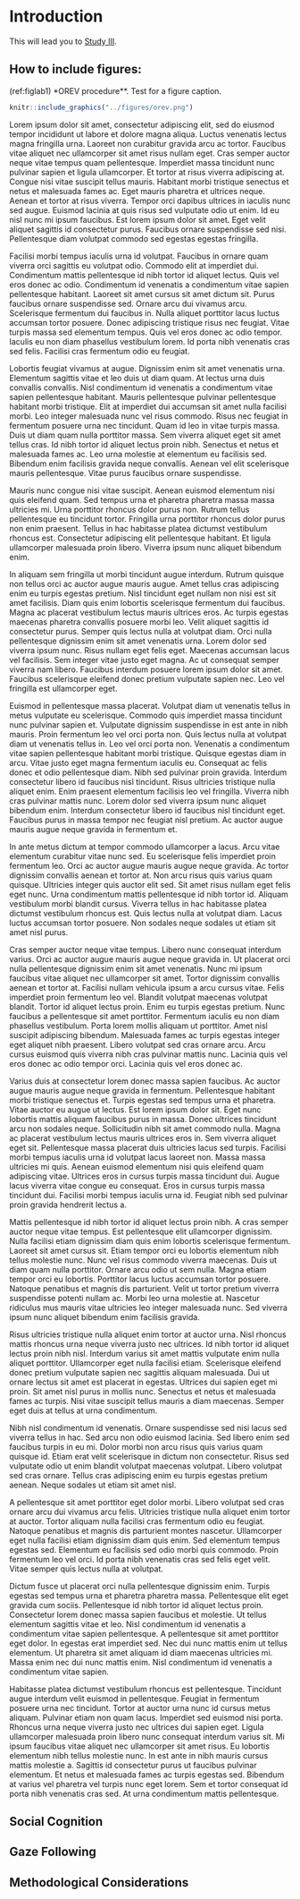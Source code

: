 \mainmatter

# Introduction {#introduction}

<!-- To label an un-numbered heading, use: `# Hello world {-#nice-label}` or `{# Hello world .unnumbered}`. -->

This will lead you to [Study III](#studyIII).

<!-- Figures and tables *with captions* can also be cross-referenced from elsewhere in your book using `\@ref(fig:chunk-label)` and `\@ref(tab:chunk-label)`, respectively. -->

<!-- See Figure \@ref(fig:nice-fig). -->

## How to include figures: 

(ref:figlab1) *OREV procedure**. Test for a figure caption.

```r
knitr::include_graphics("../figures/orev.png")
```


Lorem ipsum dolor sit amet, consectetur adipiscing elit, sed do eiusmod tempor incididunt ut labore et dolore magna aliqua. Luctus venenatis lectus magna fringilla urna. Laoreet non curabitur gravida arcu ac tortor. Faucibus vitae aliquet nec ullamcorper sit amet risus nullam eget. Cras semper auctor neque vitae tempus quam pellentesque. Imperdiet massa tincidunt nunc pulvinar sapien et ligula ullamcorper. Et tortor at risus viverra adipiscing at. Congue nisi vitae suscipit tellus mauris. Habitant morbi tristique senectus et netus et malesuada fames ac. Eget mauris pharetra et ultrices neque. Aenean et tortor at risus viverra. Tempor orci dapibus ultrices in iaculis nunc sed augue. Euismod lacinia at quis risus sed vulputate odio ut enim. Id eu nisl nunc mi ipsum faucibus. Est lorem ipsum dolor sit amet. Eget velit aliquet sagittis id consectetur purus. Faucibus ornare suspendisse sed nisi. Pellentesque diam volutpat commodo sed egestas egestas fringilla.

Facilisi morbi tempus iaculis urna id volutpat. Faucibus in ornare quam viverra orci sagittis eu volutpat odio. Commodo elit at imperdiet dui. Condimentum mattis pellentesque id nibh tortor id aliquet lectus. Quis vel eros donec ac odio. Condimentum id venenatis a condimentum vitae sapien pellentesque habitant. Laoreet sit amet cursus sit amet dictum sit. Purus faucibus ornare suspendisse sed. Ornare arcu dui vivamus arcu. Scelerisque fermentum dui faucibus in. Nulla aliquet porttitor lacus luctus accumsan tortor posuere. Donec adipiscing tristique risus nec feugiat. Vitae turpis massa sed elementum tempus. Quis vel eros donec ac odio tempor. Iaculis eu non diam phasellus vestibulum lorem. Id porta nibh venenatis cras sed felis. Facilisi cras fermentum odio eu feugiat.

Lobortis feugiat vivamus at augue. Dignissim enim sit amet venenatis urna. Elementum sagittis vitae et leo duis ut diam quam. At lectus urna duis convallis convallis. Nisl condimentum id venenatis a condimentum vitae sapien pellentesque habitant. Mauris pellentesque pulvinar pellentesque habitant morbi tristique. Elit at imperdiet dui accumsan sit amet nulla facilisi morbi. Leo integer malesuada nunc vel risus commodo. Risus nec feugiat in fermentum posuere urna nec tincidunt. Quam id leo in vitae turpis massa. Duis ut diam quam nulla porttitor massa. Sem viverra aliquet eget sit amet tellus cras. Id nibh tortor id aliquet lectus proin nibh. Senectus et netus et malesuada fames ac. Leo urna molestie at elementum eu facilisis sed. Bibendum enim facilisis gravida neque convallis. Aenean vel elit scelerisque mauris pellentesque. Vitae purus faucibus ornare suspendisse.

Mauris nunc congue nisi vitae suscipit. Aenean euismod elementum nisi quis eleifend quam. Sed tempus urna et pharetra pharetra massa massa ultricies mi. Urna porttitor rhoncus dolor purus non. Rutrum tellus pellentesque eu tincidunt tortor. Fringilla urna porttitor rhoncus dolor purus non enim praesent. Tellus in hac habitasse platea dictumst vestibulum rhoncus est. Consectetur adipiscing elit pellentesque habitant. Et ligula ullamcorper malesuada proin libero. Viverra ipsum nunc aliquet bibendum enim.

In aliquam sem fringilla ut morbi tincidunt augue interdum. Rutrum quisque non tellus orci ac auctor augue mauris augue. Amet tellus cras adipiscing enim eu turpis egestas pretium. Nisl tincidunt eget nullam non nisi est sit amet facilisis. Diam quis enim lobortis scelerisque fermentum dui faucibus. Magna ac placerat vestibulum lectus mauris ultrices eros. Ac turpis egestas maecenas pharetra convallis posuere morbi leo. Velit aliquet sagittis id consectetur purus. Semper quis lectus nulla at volutpat diam. Orci nulla pellentesque dignissim enim sit amet venenatis urna. Lorem dolor sed viverra ipsum nunc. Risus nullam eget felis eget. Maecenas accumsan lacus vel facilisis. Sem integer vitae justo eget magna. Ac ut consequat semper viverra nam libero. Faucibus interdum posuere lorem ipsum dolor sit amet. Faucibus scelerisque eleifend donec pretium vulputate sapien nec. Leo vel fringilla est ullamcorper eget.

Euismod in pellentesque massa placerat. Volutpat diam ut venenatis tellus in metus vulputate eu scelerisque. Commodo quis imperdiet massa tincidunt nunc pulvinar sapien et. Vulputate dignissim suspendisse in est ante in nibh mauris. Proin fermentum leo vel orci porta non. Quis lectus nulla at volutpat diam ut venenatis tellus in. Leo vel orci porta non. Venenatis a condimentum vitae sapien pellentesque habitant morbi tristique. Quisque egestas diam in arcu. Vitae justo eget magna fermentum iaculis eu. Consequat ac felis donec et odio pellentesque diam. Nibh sed pulvinar proin gravida. Interdum consectetur libero id faucibus nisl tincidunt. Risus ultricies tristique nulla aliquet enim. Enim praesent elementum facilisis leo vel fringilla. Viverra nibh cras pulvinar mattis nunc. Lorem dolor sed viverra ipsum nunc aliquet bibendum enim. Interdum consectetur libero id faucibus nisl tincidunt eget. Faucibus purus in massa tempor nec feugiat nisl pretium. Ac auctor augue mauris augue neque gravida in fermentum et.

In ante metus dictum at tempor commodo ullamcorper a lacus. Arcu vitae elementum curabitur vitae nunc sed. Eu scelerisque felis imperdiet proin fermentum leo. Orci ac auctor augue mauris augue neque gravida. Ac tortor dignissim convallis aenean et tortor at. Non arcu risus quis varius quam quisque. Ultricies integer quis auctor elit sed. Sit amet risus nullam eget felis eget nunc. Urna condimentum mattis pellentesque id nibh tortor id. Aliquam vestibulum morbi blandit cursus. Viverra tellus in hac habitasse platea dictumst vestibulum rhoncus est. Quis lectus nulla at volutpat diam. Lacus luctus accumsan tortor posuere. Non sodales neque sodales ut etiam sit amet nisl purus.

Cras semper auctor neque vitae tempus. Libero nunc consequat interdum varius. Orci ac auctor augue mauris augue neque gravida in. Ut placerat orci nulla pellentesque dignissim enim sit amet venenatis. Nunc mi ipsum faucibus vitae aliquet nec ullamcorper sit amet. Tortor dignissim convallis aenean et tortor at. Facilisi nullam vehicula ipsum a arcu cursus vitae. Felis imperdiet proin fermentum leo vel. Blandit volutpat maecenas volutpat blandit. Tortor id aliquet lectus proin. Enim eu turpis egestas pretium. Nunc faucibus a pellentesque sit amet porttitor. Fermentum iaculis eu non diam phasellus vestibulum. Porta lorem mollis aliquam ut porttitor. Amet nisl suscipit adipiscing bibendum. Malesuada fames ac turpis egestas integer eget aliquet nibh praesent. Libero volutpat sed cras ornare arcu. Arcu cursus euismod quis viverra nibh cras pulvinar mattis nunc. Lacinia quis vel eros donec ac odio tempor orci. Lacinia quis vel eros donec ac.

Varius duis at consectetur lorem donec massa sapien faucibus. Ac auctor augue mauris augue neque gravida in fermentum. Pellentesque habitant morbi tristique senectus et. Turpis egestas sed tempus urna et pharetra. Vitae auctor eu augue ut lectus. Est lorem ipsum dolor sit. Eget nunc lobortis mattis aliquam faucibus purus in massa. Donec ultrices tincidunt arcu non sodales neque. Sollicitudin nibh sit amet commodo nulla. Magna ac placerat vestibulum lectus mauris ultrices eros in. Sem viverra aliquet eget sit. Pellentesque massa placerat duis ultricies lacus sed turpis. Facilisi morbi tempus iaculis urna id volutpat lacus laoreet non. Massa massa ultricies mi quis. Aenean euismod elementum nisi quis eleifend quam adipiscing vitae. Ultrices eros in cursus turpis massa tincidunt dui. Augue lacus viverra vitae congue eu consequat. Eros in cursus turpis massa tincidunt dui. Facilisi morbi tempus iaculis urna id. Feugiat nibh sed pulvinar proin gravida hendrerit lectus a.

Mattis pellentesque id nibh tortor id aliquet lectus proin nibh. A cras semper auctor neque vitae tempus. Est pellentesque elit ullamcorper dignissim. Nulla facilisi etiam dignissim diam quis enim lobortis scelerisque fermentum. Laoreet sit amet cursus sit. Etiam tempor orci eu lobortis elementum nibh tellus molestie nunc. Nunc vel risus commodo viverra maecenas. Duis ut diam quam nulla porttitor. Ornare arcu odio ut sem nulla. Magna etiam tempor orci eu lobortis. Porttitor lacus luctus accumsan tortor posuere. Natoque penatibus et magnis dis parturient. Velit ut tortor pretium viverra suspendisse potenti nullam ac. Morbi leo urna molestie at. Nascetur ridiculus mus mauris vitae ultricies leo integer malesuada nunc. Sed viverra ipsum nunc aliquet bibendum enim facilisis gravida.

Risus ultricies tristique nulla aliquet enim tortor at auctor urna. Nisl rhoncus mattis rhoncus urna neque viverra justo nec ultrices. Id nibh tortor id aliquet lectus proin nibh nisl. Interdum varius sit amet mattis vulputate enim nulla aliquet porttitor. Ullamcorper eget nulla facilisi etiam. Scelerisque eleifend donec pretium vulputate sapien nec sagittis aliquam malesuada. Dui ut ornare lectus sit amet est placerat in egestas. Ultrices dui sapien eget mi proin. Sit amet nisl purus in mollis nunc. Senectus et netus et malesuada fames ac turpis. Nisi vitae suscipit tellus mauris a diam maecenas. Semper eget duis at tellus at urna condimentum.

Nibh nisl condimentum id venenatis. Ornare suspendisse sed nisi lacus sed viverra tellus in hac. Sed arcu non odio euismod lacinia. Sed libero enim sed faucibus turpis in eu mi. Dolor morbi non arcu risus quis varius quam quisque id. Etiam erat velit scelerisque in dictum non consectetur. Risus sed vulputate odio ut enim blandit volutpat maecenas volutpat. Libero volutpat sed cras ornare. Tellus cras adipiscing enim eu turpis egestas pretium aenean. Neque sodales ut etiam sit amet nisl.

A pellentesque sit amet porttitor eget dolor morbi. Libero volutpat sed cras ornare arcu dui vivamus arcu felis. Ultricies tristique nulla aliquet enim tortor at auctor. Tortor aliquam nulla facilisi cras fermentum odio eu feugiat. Natoque penatibus et magnis dis parturient montes nascetur. Ullamcorper eget nulla facilisi etiam dignissim diam quis enim. Sed elementum tempus egestas sed. Elementum eu facilisis sed odio morbi quis commodo. Proin fermentum leo vel orci. Id porta nibh venenatis cras sed felis eget velit. Vitae semper quis lectus nulla at volutpat.

Dictum fusce ut placerat orci nulla pellentesque dignissim enim. Turpis egestas sed tempus urna et pharetra pharetra massa. Pellentesque elit eget gravida cum sociis. Pellentesque id nibh tortor id aliquet lectus proin. Consectetur lorem donec massa sapien faucibus et molestie. Ut tellus elementum sagittis vitae et leo. Nisl condimentum id venenatis a condimentum vitae sapien pellentesque. A pellentesque sit amet porttitor eget dolor. In egestas erat imperdiet sed. Nec dui nunc mattis enim ut tellus elementum. Ut pharetra sit amet aliquam id diam maecenas ultricies mi. Massa enim nec dui nunc mattis enim. Nisl condimentum id venenatis a condimentum vitae sapien.

Habitasse platea dictumst vestibulum rhoncus est pellentesque. Tincidunt augue interdum velit euismod in pellentesque. Feugiat in fermentum posuere urna nec tincidunt. Tortor at auctor urna nunc id cursus metus aliquam. Pulvinar etiam non quam lacus. Imperdiet sed euismod nisi porta. Rhoncus urna neque viverra justo nec ultrices dui sapien eget. Ligula ullamcorper malesuada proin libero nunc consequat interdum varius sit. Mi ipsum faucibus vitae aliquet nec ullamcorper sit amet risus. Eu lobortis elementum nibh tellus molestie nunc. In est ante in nibh mauris cursus mattis molestie a. Sagittis id consectetur purus ut faucibus pulvinar elementum. Et netus et malesuada fames ac turpis egestas sed. Bibendum at varius vel pharetra vel turpis nunc eget lorem. Sem et tortor consequat id porta nibh venenatis cras sed. At urna condimentum mattis pellentesque.

## Social Cognition
## Gaze Following
## Methodological Considerations